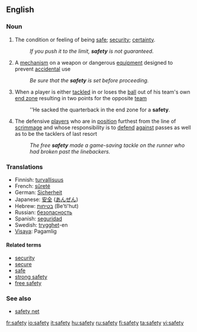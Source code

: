 ==English==

===Noun===
{{en-infl-noun|safet|ies|-}}

#The condition or feeling of being [[safe]]; [[security]]; [[certainty]].
#:''If you push it to the limit, '''safety''' is not guaranteed.''
#A [[mechanism]] on a weapon or dangerous [[equipment]] designed to prevent [[accidental]] use
#:''Be sure that the '''safety''' is set before proceeding.''
#{{fb}} When a player is either [[tackled]] in or loses the [[ball]] out of his team's own [[end zone]] resulting in two points for the opposite [[team]]
#:''He sacked the quarterback in the end zone for a '''safety'''.
#{{fb}} The defensive [[players]] who are in [[position]] furthest from the line of [[scrimmage]] and whose responsibility is to [[defend]] [[against]] passes as well as to be the tacklers of last resort 
#:''The free '''safety''' made a game-saving tackle on the runner who had broken past the linebackers.''

===Translations===
*Finnish: [[turvallisuus]]
*French: [[sûreté]] {{f}}
*German: [[Sicherheit]] {{f}}
*Japanese: [[安全]] ([[あんぜん]])
*Hebrew: [[בטיחות]] (Be'ti'hut)
*Russian: [[безопасность]]
*Spanish: [[seguridad]] {{f}}
*Swedish: [[trygghet]]-en
*[[Visaya]]: Pagamlig

====Related terms====
*[[security]] 
*[[secure]] 
*[[safe]]
*[[strong safety]]
*[[free safety]]

===See also===
*[[safety net]]

[[fr:safety]]
[[io:safety]]
[[it:safety]]
[[hu:safety]]
[[ru:safety]]
[[fi:safety]]
[[ta:safety]]
[[vi:safety]]